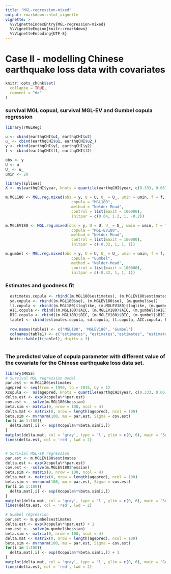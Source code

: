 ```yaml
---
title: "MGL-regression-mixed"
output: rmarkdown::html_vignette
vignette: >
  %\VignetteIndexEntry{MGL-regression-mixed}
  %\VignetteEngine{knitr::rmarkdown}
  %\VignetteEncoding{UTF-8}
---
```


# Case II - modelling Chinese earthquake loss data with covariates


```r
knitr::opts_chunk$set(
  collapse = TRUE,
  comment = "#>"
)
```


### survival MGL copual, survival MGL-EV and Gumbel copula regression
```r
library(rMGLReg)

u <- cbind(earthqCHI$u1, earthqCHI$u2)
u_ <- cbind(earthqCHI$u1, earthqCHI$u2_)
y <- cbind(earthqCHI$y1, earthqCHI$y2)
f <- cbind(earthqCHI$f1, earthqCHI$f2)

obs <- y
U <- u
U_ <- u_
umin <- 20

library(splines)
X <- ns(earthqCHI$year, knots = quantile(earthqCHI$year, c(0.333, 0.667)), intercept = T)

m.MGL180 <- MGL.reg.mixed(obs = y, U = U, U_ = U_, umin = umin, f = f, X = X,
                             copula = "MGL180", 
                             method = "Nelder-Mead",
                             control = list(maxit = 100000),
                             initpar = c(0.64, 1.2, 1, -0.2))

m.MGLEV180 <- MGL.reg.mixed(obs = y, U = U, U_ = U_, umin = umin, f = f, X = X,
                             copula = "MGL-EV180", 
                             method = "Nelder-Mead",
                             control = list(maxit = 100000),
                             initpar = c(-0.32, 1, 1, 1))

m.gumbel <- MGL.reg.mixed(obs = y, U = U, U_ = U_, umin = umin, f = f, X = X,
                             copula = "Gumbel", 
                             method = "Nelder-Mead",
                             control = list(maxit = 100000),
                             initpar = c(-0.32, 1, 1, 1))


```



### Estimates and goodness fit 
```r

  estimates.copula <- rbind((m.MGL180$estimates), (m.MGLEV180$estimates), (m.gumbel$estimates))
  sd.copula <- rbind((m.MGL180$se), (m.MGLEV180$se), (m.gumbel$se))
  ll.copula <- rbind((m.MGL180)$loglike, (m.MGLEV180)$loglike, (m.gumbel)$loglike)
  AIC.copula <- rbind((m.MGL180)$AIC, (m.MGLEV180)$AIC, (m.gumbel)$AIC)
  BIC.copula <- rbind((m.MGL180)$BIC, (m.MGLEV180)$BIC, (m.gumbel)$BIC)
  table1 <- cbind(estimates.copula, sd.copula, ll.copula, AIC.copula, BIC.copula)
  
  row.names(table1) <- c('MGL180', 'MGLEV180', 'Gumbel') 
  colnames(table1) <- c("estimates", "estimates","estimates", "estimates", "se", "se", "se","se",'loglike', 'AIC', 'BIC')
  knitr::kable(t(table1), digits = 3)
  
```



### The predicted value of copula parameter with different value of the covariate \textit{Year} for the Chinese earthquake loss data set.
```r
library(MASS)
# Survival MGL regression model
par.est <- m.MGL180$estimates
agepred <- seq(from = 1990, to = 2015, by = 1)
Xcopula <-  ns(agepred, knots = quantile(earthqCHI$year, c(0.333, 0.667)), intercept = T)
delta.est <- exp(Xcopula%*%par.est)
cov.est <- -solve(m.MGL180$hessian)
beta.sim <- matrix(0, nrow = 100, ncol = 4)
delta.mat <- matrix(0, nrow = length(agepred), ncol = 100)
beta.sim <- mvrnorm(100, mu = par.est, Sigma = cov.est)
for(i in 1:100){
  delta.mat[,i] <- exp(Xcopula%*%beta.sim[i,])
}
matplot(delta.mat, col = 'gray', type = 'l', ylim = c(0, 6), main = 'Survival MGL')
lines(delta.est, col = 'red', lwd = 2)


# Surivial MGL-EV regression
par.est <- m.MGLEV180$estimates
delta.est <- exp(Xcopula%*%par.est)
cov.est <- -solve(m.MGLEV180$hessian)
beta.sim <- matrix(0, nrow = 100, ncol = 4)
delta.mat <- matrix(0, nrow = length(agepred), ncol = 100)
beta.sim <- mvrnorm(100, mu = par.est, Sigma = cov.est)
for(i in 1:100){
  delta.mat[,i] <- exp(Xcopula%*%beta.sim[i,])
}
matplot(delta.mat, col = 'gray', type = 'l', ylim = c(0, 6), main = 'Survival MGL-EV')
lines(delta.est, col = 'red', lwd = 2)

# Gumbel regression
par.est <- m.gumbel$estimates
delta.est <- exp(Xcopula%*%par.est) + 1
cov.est <- -solve(m.gumbel$hessian)
beta.sim <- matrix(0, nrow = 100, ncol = 4)
delta.mat <- matrix(0, nrow = length(agepred), ncol = 100)
beta.sim <- mvrnorm(100, mu = par.est, Sigma = cov.est)
for(i in 1:100){
  delta.mat[,i] <- exp(Xcopula%*%beta.sim[i,]) + 1
}
matplot(delta.mat, col = 'gray', type = 'l', ylim = c(0, 6), main = 'Gumbel')
lines(delta.est, col = 'red', lwd = 2)


```

